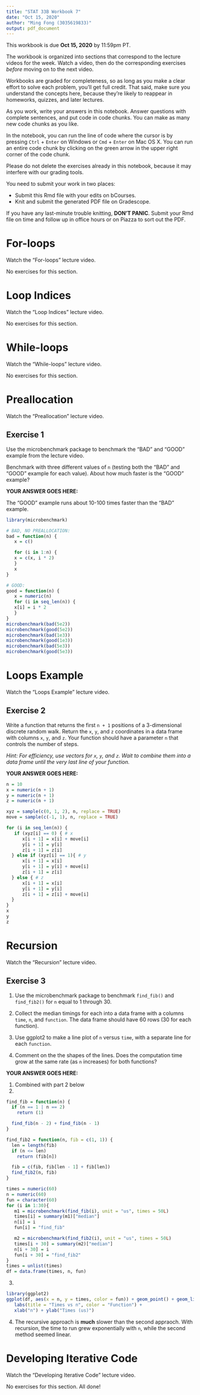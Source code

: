 ```yaml
---
title: "STAT 33B Workbook 7"
date: "Oct 15, 2020"
author: "Ming Fong (3035619833)"
output: pdf_document
---
```


This workbook is due __Oct 15, 2020__ by 11:59pm PT.

The workbook is organized into sections that correspond to the lecture videos
for the week. Watch a video, then do the corresponding exercises _before_
moving on to the next video.

Workbooks are graded for completeness, so as long as you make a clear effort to
solve each problem, you'll get full credit. That said, make sure you understand
the concepts here, because they're likely to reappear in homeworks, quizzes,
and later lectures.

As you work, write your answers in this notebook. Answer questions with
complete sentences, and put code in code chunks. You can make as many new code
chunks as you like.

In the notebook, you can run the line of code where the cursor is by pressing
`Ctrl` + `Enter` on Windows or `Cmd` + `Enter` on Mac OS X. You can run an
entire code chunk by clicking on the green arrow in the upper right corner of
the code chunk. 

Please do not delete the exercises already in this notebook, because it may
interfere with our grading tools.

You need to submit your work in two places:

* Submit this Rmd file with your edits on bCourses.
* Knit and submit the generated PDF file on Gradescope.

If you have any last-minute trouble knitting, **DON'T PANIC**. Submit your Rmd
file on time and follow up in office hours or on Piazza to sort out the PDF.


For-loops
=========

Watch the "For-loops" lecture video.

No exercises for this section.



Loop Indices
============

Watch the "Loop Indices" lecture video.

No exercises for this section.



While-loops
===========

Watch the "While-loops" lecture video.

No exercises for this section.



Preallocation
=============

Watch the "Preallocation" lecture video.

## Exercise 1

Use the microbenchmark package to benchmark the "BAD" and "GOOD" example from
the lecture video.

Benchmark with three different values of `n` (testing both the "BAD" and "GOOD"
example for each value). About how much faster is the "GOOD" example?

**YOUR ANSWER GOES HERE:**

The "GOOD" example runs about 10-100 times faster than the "BAD" example.
```r
library(microbenchmark)

# BAD, NO PREALLOCATION:
bad = function(n) {
   x = c()

   for (i in 1:n) {
   x = c(x, i * 2)
   }
   x
}

# GOOD:
good = function(n) {
   x = numeric(n)
   for (i in seq_len(n)) {
   x[i] = i * 2
   }
}
microbenchmark(bad(5e2))
microbenchmark(good(5e2))
microbenchmark(bad(1e3))
microbenchmark(good(1e3))
microbenchmark(bad(5e3))
microbenchmark(good(5e3))
```

Loops Example
=============

Watch the "Loops Example" lecture video.

## Exercise 2

Write a function that returns the first `n + 1` positions of a 3-dimensional
discrete random walk. Return the `x`, `y`, and `z` coordinates in a data frame
with columns `x`, `y`, and `z`. Your function should have a parameter `n` that
controls the number of steps.

_Hint: For efficiency, use vectors for `x`, `y`, and `z`. Wait to combine them
into a data frame until the very last line of your function._

**YOUR ANSWER GOES HERE:**

```r
n = 10
x = numeric(n + 1)
y = numeric(n + 1)
z = numeric(n + 1)

xyz = sample(c(0, 1, 2), n, replace = TRUE)
move = sample(c(-1, 1), n, replace = TRUE)

for (i in seq_len(n)) {
   if (xyz[i] == 0) { # x
      x[i + 1] = x[i] + move[i]
      y[i + 1] = y[i]
      z[i + 1] = z[i]
  } else if (xyz[i] == 1){ # y
      x[i + 1] = x[i]
      y[i + 1] = y[i] + move[i]
      z[i + 1] = z[i]
  } else { # z
      x[i + 1] = x[i]
      y[i + 1] = y[i]
      z[i + 1] = z[i] + move[i]
  }
}
x
y
z
```

Recursion
=========

Watch the "Recursion" lecture video.


## Exercise 3

1. Use the microbenchmark package to benchmark `find_fib()` and `find_fib2()`
   for `n` equal to 1 through 30.

2. Collect the median timings for each into a data frame with a columns `time`,
   `n`, and `function`. The data frame should have 60 rows (30 for each
   function).

3. Use ggplot2 to make a line plot of `n` versus `time`, with a separate line
   for each `function`.

4. Comment on the the shapes of the lines. Does the computation time grow at
   the same rate (as `n` increases) for both functions?

**YOUR ANSWER GOES HERE:**

1. Combined with part 2 below
2. 
```r
find_fib = function(n) {
  if (n == 1 | n == 2)
    return (1)

  find_fib(n - 2) + find_fib(n - 1)
}

find_fib2 = function(n, fib = c(1, 1)) {
  len = length(fib)
  if (n <= len)
    return (fib[n])

  fib = c(fib, fib[len - 1] + fib[len])
  find_fib2(n, fib)
}

times = numeric(60)
n = numeric(60)
fun = character(60)
for (i in 1:30){
   m1 = microbenchmark(find_fib(i), unit = "us", times = 50L)
   times[i] = summary(m1)["median"]
   n[i] = i
   fun[i] = "find_fib"

   m2 = microbenchmark(find_fib2(i), unit = "us", times = 50L)
   times[i + 30] = summary(m2)["median"]
   n[i + 30] = i
   fun[i + 30] = "find_fib2"
}
times = unlist(times)
df = data.frame(times, n, fun)
```

3. 
```r
library(ggplot2)
ggplot(df, aes(x = n, y = times, color = fun)) + geom_point() + geom_line() +
   labs(title = "Times vs n", color = "Function") + 
   xlab("n") + ylab("Times (us)")
```

4. The recursive approach is **much** slower than the second appraoch. With recursion, the time to run grew exponentially with `n`, while the second method seemed linear.

Developing Iterative Code
=========================

Watch the "Developing Iterative Code" lecture video.

No exercises for this section. All done!
